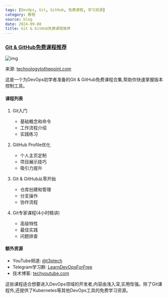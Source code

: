 ```yaml
---
tags: [DevOps, Git, GitHub, 免费课程, 学习资源]
category: 教程
source: blog
date: 2024-09-08
title: Git & GitHub免费课程推荐
---
```


### [Git & GitHub免费课程推荐](https://www.technologytothepoint.com/2024/05/free-courses-git-github-devops.html)

![img](https://img.mengpeng.tech/i/2024/12/04/674fe8946bdda.webp)

来源: [technologytothepoint.com](https://www.technologytothepoint.com/2024/05/free-courses-git-github-devops.html)

这是一个为DevOps初学者准备的Git & GitHub免费课程合集,帮助你快速掌握版本控制工具。

#### 课程列表

1. Git入门
   - 基础概念和命令
   - 工作流程介绍
   - 实践练习

2. GitHub Profile优化
   - 个人主页定制
   - 项目展示技巧
   - 吸引力提升

3. Git & GitHub从零开始
   - 仓库创建和管理
   - 分支操作
   - 协作流程

4. Git专家课程(4小时精讲)
   - 高级特性
   - 最佳实践
   - 问题排查

#### 额外资源

- YouTube频道: [@t3ptech](https://www.youtube.com/@t3ptech)
- Telegram学习群: [LearnDevOpsForFree](https://t.me/LearnDevOpsForFree)
- 技术博客: [techyoutube.com](https://techyoutube.com/)

这些课程适合想要进入DevOps领域的开发者,内容由浅入深,实用性强。除了Git课程外,还提供了Kubernetes等其他DevOps工具的免费学习资源。

